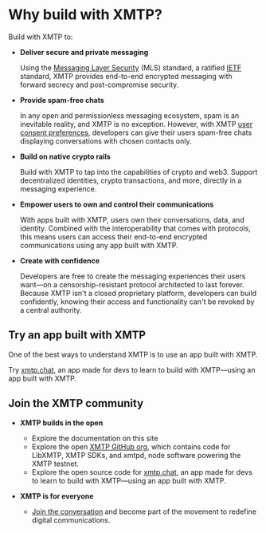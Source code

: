 # Why build with XMTP?

Build with XMTP to:

- **Deliver secure and private messaging**

  Using the [Messaging Layer Security](/protocol/security) (MLS) standard, a ratified [IETF](https://www.ietf.org/about/introduction/) standard, XMTP provides end-to-end encrypted messaging with forward secrecy and post-compromise security.

- **Provide spam-free chats**

  In any open and permissionless messaging ecosystem, spam is an inevitable reality, and XMTP is no exception. However, with XMTP [user consent preferences](/chat-apps/user-consent/user-consent), developers can give their users spam-free chats displaying conversations with chosen contacts only.

- **Build on native crypto rails**

  Build with XMTP to tap into the capabilities of crypto and web3. Support decentralized identities, crypto transactions, and more, directly in a messaging experience.

- **Empower users to own and control their communications**

  With apps built with XMTP, users own their conversations, data, and identity. Combined with the interoperability that comes with protocols, this means users can access their end-to-end encrypted communications using any app built with XMTP.

- **Create with confidence**

  Developers are free to create the messaging experiences their users want—on a censorship-resistant protocol architected to last forever. Because XMTP isn't a closed proprietary platform, developers can build confidently, knowing their access and functionality can't be revoked by a central authority.

## Try an app built with XMTP

One of the best ways to understand XMTP is to use an app built with XMTP.

Try [xmtp.chat](https://xmtp.chat/), an app made for devs to learn to build with XMTP—using an app built with XMTP.

## Join the XMTP community

- **XMTP builds in the open**
  - Explore the documentation on this site
  - Explore the open [XMTP GitHub org](https://github.com/xmtp), which contains code for LibXMTP, XMTP SDKs, and xmtpd, node software powering the XMTP testnet.
  - Explore the open source code for [xmtp.chat](https://github.com/xmtp/xmtp-js/tree/main/apps/xmtp.chat), an app made for devs to learn to build with XMTP—using an app built with XMTP.

- **XMTP is for everyone**
  - [Join the conversation](https://community.xmtp.org/) and become part of the movement to redefine digital communications.
